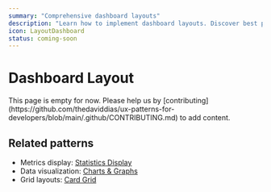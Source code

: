```yaml
---
summary: "Comprehensive dashboard layouts"
description: "Learn how to implement dashboard layouts. Discover best practices for widget organization, responsive grids, and data visualization."
icon: LayoutDashboard
status: coming-soon
---
```



# Dashboard Layout

<Callout type="warning">
  This page is empty for now. Please help us by
  [contributing](https://github.com/thedaviddias/ux-patterns-for-developers/blob/main/.github/CONTRIBUTING.md)
  to add content.
</Callout>

## Related patterns

- Metrics display: [Statistics Display](/patterns/data-display/statistics)
- Data visualization: [Charts & Graphs](/patterns/data-display/chart)
- Grid layouts: [Card Grid](/patterns/data-display/card-grid)